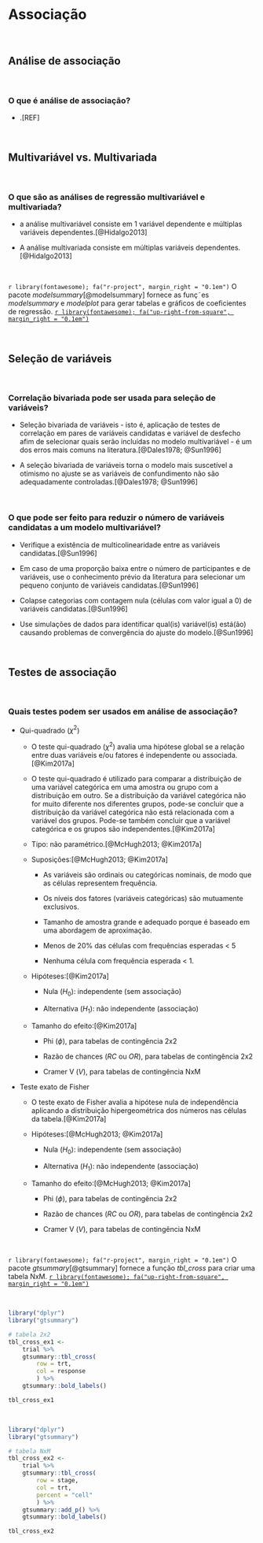 # **Associação** {#analise-inferencial-associacao}

<br>

## Análise de associação {#analise-associacao}

<br>

### O que é análise de associação?

-   .[REF]

<br>

## Multivariável vs. Multivariada {#multivariavel-multivariada}

<br>

### O que são as análises de regressão multivariável e multivariada?

-   a análise multivariável consiste em 1 variável dependente e múltiplas variáveis dependentes.[@Hidalgo2013]

-   A análise multivariada consiste em múltiplas variáveis dependentes.[@Hidalgo2013]

<br>

::: blue
`r library(fontawesome); fa("r-project", margin_right = "0.1em")` O pacote *modelsummary*[@modelsummary] fornece as funç˜es *modelsummary* e *modelplot* para gerar tabelas e gráficos de coeficientes de regressão. [`r library(fontawesome); fa("up-right-from-square", margin_right = "0.1em")`](https://cloud.r-project.org/web/packages/modelsummary/index.html)
:::

<br>

## Seleção de variáveis {#selecao}

<br>

### Correlação bivariada pode ser usada para seleção de variáveis?

-   Seleção bivariada de variáveis - isto é, aplicação de testes de correlação em pares de variáveis candidatas e variável de desfecho afim de selecionar quais serão incluídas no modelo multivariável - é um dos erros mais comuns na literatura.[@Dales1978; @Sun1996]

-   A seleção bivariada de variáveis torna o modelo mais suscetível a otimismo no ajuste se as variáveis de confundimento não são adequadamente controladas.[@Dales1978; @Sun1996]

<br>

### O que pode ser feito para reduzir o número de variáveis candidatas a um modelo multivariável?

-   Verifique a existência de multicolinearidade entre as variáveis candidatas.[@Sun1996]

-   Em caso de uma proporção baixa entre o número de participantes e de variáveis, use o conhecimento prévio da literatura para selecionar um pequeno conjunto de variáveis candidatas.[@Sun1996]

-   Colapse categorias com contagem nula (células com valor igual a 0) de variáveis candidatas.[@Sun1996]

-   Use simulações de dados para identificar qual(is) variável(is) está(ão) causando problemas de convergência do ajuste do modelo.[@Sun1996]

<br>

## Testes de associação

<br>

### Quais testes podem ser usados em análise de associação?

-   Qui-quadrado ($\chi^2$)

    -   O teste qui-quadrado ($\chi^2$) avalia uma hipótese global se a relação entre duas variáveis e/ou fatores é independente ou associada.[@Kim2017a]

    -   O teste qui-quadrado é utilizado para comparar a distribuição de uma variável categórica em uma amostra ou grupo com a distribuição em outro. Se a distribuição da variável categórica não for muito diferente nos diferentes grupos, pode-se concluir que a distribuição da variável categórica não está relacionada com a variável dos grupos. Pode-se também concluir que a variável categórica e os grupos são independentes.[@Kim2017a]

    -   Tipo: não paramétrico.[@McHugh2013; @Kim2017a]

    -   Suposições:[@McHugh2013; @Kim2017a]

        -   As variáveis são ordinais ou categóricas nominais, de modo que as células representem frequência.

        -   Os níveis dos fatores (variáveis categóricas) são mutuamente exclusivos.

        -   Tamanho de amostra grande e adequado porque é baseado em uma abordagem de aproximação.

        -   Menos de 20% das células com frequências esperadas \< 5

        -   Nenhuma célula com frequência esperada \< 1.

    -   Hipóteses:[@Kim2017a]

        -   Nula ($H_{0}$): independente (sem associação)

        -   Alternativa ($H_{1}$): não independente (associação)

    -   Tamanho do efeito:[@Kim2017a]

        -   Phi ($\phi$), para tabelas de contingência 2x2

        -   Razão de chances ($RC$ ou $OR$), para tabelas de contingência 2x2

        -   Cramer V ($V$), para tabelas de contingência NxM

-   Teste exato de Fisher

    -   O teste exato de Fisher avalia a hipótese nula de independência aplicando a distribuição hipergeométrica dos números nas células da tabela.[@Kim2017a]

    -   Hipóteses:[@McHugh2013; @Kim2017a]

        -   Nula ($H_{0}$): independente (sem associação)

        -   Alternativa ($H_{1}$): não independente (associação)

    -   Tamanho do efeito:[@McHugh2013; @Kim2017a]

        -   Phi ($\phi$), para tabelas de contingência 2x2

        -   Razão de chances ($RC$ ou $OR$), para tabelas de contingência 2x2

        -   Cramer V ($V$), para tabelas de contingência NxM

<br>

::: blue
`r library(fontawesome); fa("r-project", margin_right = "0.1em")` O pacote *gtsummary*[@gtsummary] fornece a função *tbl_cross* para criar uma tabela NxM. [`r library(fontawesome); fa("up-right-from-square", margin_right = "0.1em")`](https://cran.r-project.org/web/packages/gtsummary/index.html)
:::

<br>

```r
library("dplyr")
library("gtsummary")

# tabela 2x2
tbl_cross_ex1 <-
    trial %>%
    gtsummary::tbl_cross(
        row = trt,
        col = response
        ) %>%
    gtsummary::bold_labels()

tbl_cross_ex1
```

<br>

```r
library("dplyr")
library("gtsummary")

# tabela NxM
tbl_cross_ex2 <-
    trial %>%
    gtsummary::tbl_cross(
        row = stage,
        col = trt,
        percent = "cell"
        ) %>%
    gtsummary::add_p() %>%
    gtsummary::bold_labels()

tbl_cross_ex2
```
